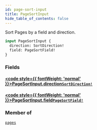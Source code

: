 ```yaml
---
id: page-sort-input
title: PageSortInput
hide_table_of_contents: false
---
```








Sort Pages by a field and direction.

```graphql
input PageSortInput {
  direction: SortDirection!
  field: PageSortField!
}
```


### Fields

#### [<code style={{ fontWeight: 'normal' }}>PageSortInput.<b>direction</b></code>](#)<Bullet />[`SortDirection!`](/demand/api/graphql-storefront/reference/enums/sort-direction) <Badge class="secondary" text="non-null"/> <Badge class="secondary" text="enum"/>
> 
> 

#### [<code style={{ fontWeight: 'normal' }}>PageSortInput.<b>field</b></code>](#)<Bullet />[`PageSortField!`](/demand/api/graphql-storefront/reference/enums/page-sort-field) <Badge class="secondary" text="non-null"/> <Badge class="secondary" text="enum"/>
> 
> 



### Member of

[`pages`](/demand/api/graphql-storefront/reference/queries/pages)  <Badge class="secondary" text="query"/>



